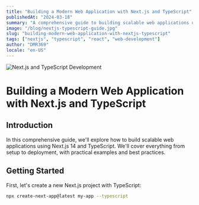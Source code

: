 ```yaml
---
title: "Building a Modern Web Application with Next.js and TypeScript"
publishedAt: "2024-03-18"
summary: "A comprehensive guide to building scalable web applications using Next.js 14 and TypeScript, with best practices for performance and SEO"
image: "/blog/nextjs-typescript-guide.jpg"
slug: "building-modern-web-application-with-nextjs-typescript"
tags: ["nextjs", "typescript", "react", "web-development"]
author: "DMR369"
locale: "en-US"
---
```


![Next.js and TypeScript Development](/blog/nextjs-typescript-guide.jpg)

# Building a Modern Web Application with Next.js and TypeScript

## Introduction

In this comprehensive guide, we'll explore how to build scalable web applications using Next.js 14 and TypeScript. We'll cover everything from setup to deployment, with practical examples and best practices.

## Getting Started

First, let's create a new Next.js project with TypeScript:

```bash
npx create-next-app@latest my-app --typescript
